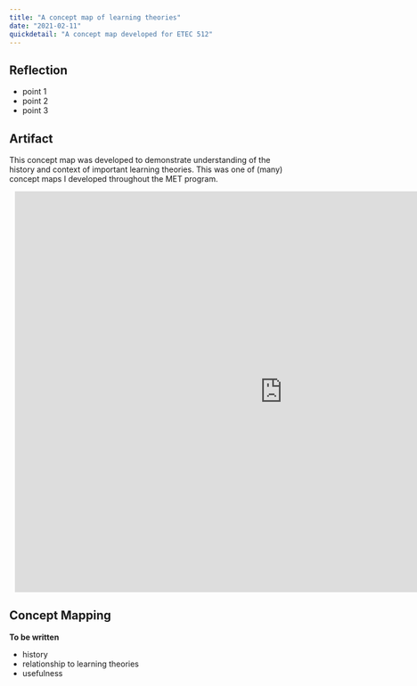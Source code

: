 ```yaml
---
title: "A concept map of learning theories"
date: "2021-02-11"
quickdetail: "A concept map developed for ETEC 512"
---
```


## Reflection
- point 1
- point 2
- point 3

## Artifact
This concept map was developed to demonstrate understanding of the history and context of important learning theories. This was one of (many) concept maps I developed throughout the MET program. 

<div style="width: 960px; height: 720px; margin: 10px; position: relative;">
    <iframe allowfullscreen 
    frameborder="0" 
    style="width:960px; height:720px" 
    src="https://lucid.app/documents/embeddedchart/5cbf4c24-0cac-4c11-acba-bb4c5a0baa9e" id="Q.OpdackJDJZ">
    </iframe>
    </div>

## Concept Mapping 
**To be written**
- history
- relationship to learning theories
- usefulness 

